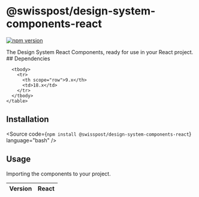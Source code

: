 
<Meta of={PackageStories} />

# @swisspost/design-system-components-react

[![npm version](https://badge.fury.io/js/@swisspost%2Fdesign-system-components-react.svg)](https://badge.fury.io/js/@swisspost%2Fdesign-system-components-react)

<div className="lead">The Design System React Components, ready for use in your React project.</div>

<PackageDocs changelog={changelog}>
  ## Dependencies

  <div className="table-responsive table-fit-content text-start">
    <table aria-describedby="dependencies" className="table">
      <thead>
        <tr>
          <th scope="col">Version</th>
          <th scope="col">React</th>
        </tr>
      </thead>

      <tbody>
        <tr>
          <th scope="row">9.x</th>
          <td>18.x</td>
        </tr>
      </tbody>
    </table>

  </div>

## Installation

<Source code={`npm install @swisspost/design-system-components-react`} language="bash" />

## Usage

Importing the components to your project.

<Source code={ReactAppModuleSample} language="typescript" />
</PackageDocs>
